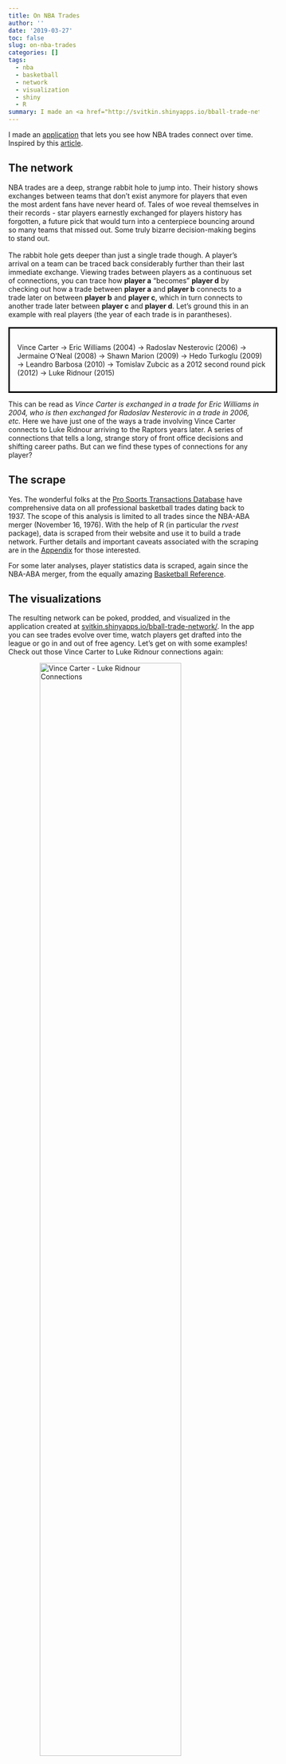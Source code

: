 ```yaml
---
title: On NBA Trades
author: ''
date: '2019-03-27'
toc: false
slug: on-nba-trades
categories: []
tags:
  - nba
  - basketball
  - network
  - visualization
  - shiny
  - R
summary: I made an <a href="http://svitkin.shinyapps.io/bball-trade-network/" target="_blank">application</a> that lets you see how NBA trades connect over time. Inspired by this <a href="https://www.theringer.com/nba/2019/1/30/18202947/nba-transaction-trees" target="_blank">article</a>.
---
```


I made an <a href="http://svitkin.shinyapps.io/bball-trade-network/" target="_blank">application</a> that lets you see how NBA trades connect over time. Inspired by this <a href="https://www.theringer.com/nba/2019/1/30/18202947/nba-transaction-trees" target="_blank">article</a>. 

## The network
NBA trades are a deep, strange rabbit hole to jump into. Their history shows exchanges between teams that don't exist anymore for players that even the most ardent fans have never heard of. Tales of woe reveal themselves in their records - star players earnestly exchanged for players history has forgotten, a future pick that would turn into a centerpiece bouncing around so many teams that missed out. Some truly bizarre decision-making begins to stand out. 
\
\
The rabbit hole gets deeper than just a single trade though. A player's arrival on a team can be traced back considerably further than their last immediate exchange. Viewing trades between players as a continuous set of connections, you can trace how **player a** "becomes" **player d** by checking out how a trade between **player a** and **player b** connects to a trade later on between **player b** and **player c**, which in turn connects to another trade later between **player c** and **player d**. Let's ground this in an example with real players (the year of each trade is in parantheses).
\
\
<div style="padding: 15px; border-width: 3px; border-style: solid; border-color: black; width: 100%; margin: auto;">
Vince Carter &rarr; Eric Williams (2004) &rarr; Radoslav Nesterovic (2006) &rarr; Jermaine O'Neal (2008) &rarr; Shawn Marion (2009) &rarr; Hedo Turkoglu (2009) &rarr; Leandro Barbosa (2010) &rarr; Tomislav Zubcic as a 2012 second round pick (2012) &rarr; Luke Ridnour (2015)
</div>

This can be read as *Vince Carter is exchanged in a trade for Eric Williams in 2004, who is then exchanged for Radoslav Nesterovic in a trade in 2006, etc.* Here we have just one of the ways a trade involving Vince Carter connects to Luke Ridnour arriving to the Raptors years later. A series of connections that tells a long, strange story of front office decisions and shifting career paths. But can we find these types of connections for any player? 


## The scrape
Yes. The wonderful folks at the <a href="http://prosportstransactions.com/" target="_blank">Pro Sports Transactions Database</a> have comprehensive data on all professional basketball trades dating back to 1937. The scope of this analysis is limited to all trades since the NBA-ABA merger (November 16, 1976). With the help of R (in particular the *rvest* package), data is scraped from their website and use it to build a trade network. Further details and important caveats associated with the scraping are in the [Appendix](#appendix) for those interested.

For some later analyses, player statistics data is scraped, again since the NBA-ABA merger, from the equally amazing <a href="http://basketball-reference.com/" target="_blank">Basketball Reference</a>.

## The visualizations

The resulting network can be poked, prodded, and visualized in the application created at <a href="http://svitkin.shinyapps.io/bball-trade-network/" target="_blank">svitkin.shinyapps.io/bball-trade-network/</a>. In the app you can see trades evolve over time, watch players get drafted into the league or go in and out of free agency. Let's get on with some examples!
Check out those Vince Carter to Luke Ridnour connections again:

<img src="/post/bball-network-post/vincecarter-lukeridnour.gif" alt="Vince Carter - Luke Ridnour Connections" style="display:block; margin-left:auto; margin-right: auto; width: 75%; height: 75%">

Briefly contemplate this bizarre Lebron James and Luke Walton trade relationship:

<img src="/post/bball-network-post/lebronjames-lukewalton.png" alt="Lebron James - Luke Walton Connection" style="display:block; margin-left:auto; margin-right: auto; width: 75%; height: 75%">


Indulge my obsession with Eric Bledsoe (he's the best), and check out his trade connections throughout the years:

<img src="/post/bball-network-post/ericbledsoe.gif" alt="Eric Bledsoe Connections" style="display:block; margin-left:auto; margin-right: auto; width: 75%; height: 75%">

In the application, you can find more details of each trade by hovering over connections between players. Details on how paths in the trade network are created can be found in the [Appendix](#appendix).

## The forrests
We can leverage properties of networks and our scraped player data from <a href="http://basketball-reference.com/" target="_blank">Basketball Reference</a> to dig a bit deeper. In the <a href="https://www.theringer.com/nba/2019/1/30/18202947/nba-transaction-trees" target="_blank">article</a> that inspired this whole plunge, the author describes the player Arturas Gudaitis as a Forrest Gump of trades. Someone involved in all these historic, landscape changing exchanges who no one has actually heard of or seen play much (in Gudaitis's case, not at all). Players moved around as part of the labyrinthian calculations front offices make to work within the salary cap. 

How can we find these Forrest Gumps? One way is to look at the ratio of minutes played per game (in the regular season) for a player compared to the number of players they were exchanged for in trades, the idea being to identify players who don't play very much but were involved in large trades quite a bit. However, a few data-related difficulties arise in any analysis connecting the network and player data. To connect the player trade data with the player statistics data, the datasets are matched by names. Unfortunately, no match is found for 362 out of the 2,257 players (16%) in the network. Additionally players with 0 minutes played (like Arturas Gudaitis) are not in the player statistics data and therefore not matched with the network. For the simple average minutes per career statistic, players' minutes are aggregated as a weighted average of the minutes played per game, for a team in a season, and the number of games played for that team in that season.

With all that in mind, here are the top 5 players since the NBA-ABA merger who played the least and got traded the most (relatively) for the three categories of positions - guard, forward, center. Players can obviously change position over time, so to (possibly over)simplify things the first recorded position of the player in the data is used.

<div style="font-size: 75%; width: 100%;">
``` r
library(DT)
library(here)
library(widgetframe)
datatable(read.csv(here("static", "post", "bball-network-post",
                        "mpg_trade_5.csv")),
          rownames = FALSE,
          colnames = c("Player", "Position", "MPG over Career", "# of Player Exchanges", "# of Player Exchanges/MPG"),
          filter = "top",
          options = list(scrollY = "200px", lengthChange = FALSE, paginate = FALSE),
          caption = "Lowest 5 MPG to # Players Exchanged Ratios per Position") %>% 
  frameWidget()
```
</div>

## Appendix

### Scraping
Choices made when scraping from <a href="http://prosportstransactions.com/" target="_blank">Pro Sports Transactions Database</a>:

* Removed exchanges with future picks
* Removed exchanges with non-agreements or non-exercised picks
* Removed exchanges with unknown picks or unknown offer sheets
* Removed exchanges where agreement to waive was involved
* Removed exchanges where modification of pick was involved
* When discrepancy with media guide pointed out, used information contained in Pro Sports Transaction Database instead of media guide

### Path creation
The original data scraped from the <a href="http://prosportstransactions.com/" target="_blank">Pro Sports Transactions Database</a>, is a network of players where a connection exists if two players were exchanged in a trade at some point in time. However, to create the visualizations from the application, time and team must be taken into account. A path between any two players must have sequential connections involving the same teams and must uniformly go forward or backward in time. 

**Invalid date path:**\
player a &rarr; player b (2015) &rarr; player c (2014) &rarr; player d (2016)
\
**Valid date path:**\
player a &rarr; player b (2015) &rarr; player c (2016) &rarr; player d (2017)
\
\
**Invalid team path:**\
player a &rarr; player b (between Magic and Rockets) &rarr; player c (between Pacers and Knicks)
\
**Valid team path:**\
player a &rarr; player b (between Magic and Rockets) &rarr; player c (between Rockets and Knicks)



Both team and time need to be correct for a path to be valid. To find valid paths, a <a href="https://en.wikipedia.org/wiki/Breadth-first_search" target="_blank">breadth first search</a> is used, where each connection being searched along the network is tested for date and team validity. 

All code for the project can be found at <a href="https://github.com/svitkin/bball-trade-network" target="_blank">https://github.com/svitkin/bball-trade-network</a>.